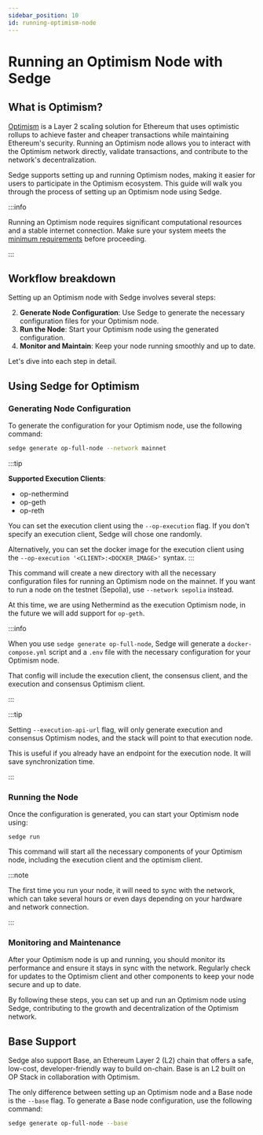 ```yaml
---
sidebar_position: 10
id: running-optimism-node
---
```



# Running an Optimism Node with Sedge

## What is Optimism?

[Optimism](https://www.optimism.io/) is a Layer 2 scaling solution for Ethereum that uses optimistic rollups to achieve faster and cheaper transactions while maintaining Ethereum's security. Running an Optimism node allows you to interact with the Optimism network directly, validate transactions, and contribute to the network's decentralization.

Sedge supports setting up and running Optimism nodes, making it easier for users to participate in the Optimism ecosystem. This guide will walk you through the process of setting up an Optimism node using Sedge.

:::info

Running an Optimism node requires significant computational resources and a stable internet connection. Make sure your system meets the [minimum requirements](https://docs.optimism.io/builders/node-operators/tutorials/mainnet#hardware-requirements) before proceeding.

:::

## Workflow breakdown

Setting up an Optimism node with Sedge involves several steps:

2. **Generate Node Configuration**: Use Sedge to generate the necessary configuration files for your Optimism node.
3. **Run the Node**: Start your Optimism node using the generated configuration.
4. **Monitor and Maintain**: Keep your node running smoothly and up to date.

Let's dive into each step in detail.

## Using Sedge for Optimism

### Generating Node Configuration

To generate the configuration for your Optimism node, use the following command:

```bash
sedge generate op-full-node --network mainnet
```

:::tip

**Supported Execution Clients**:
- op-nethermind
- op-geth
- op-reth

You can set the execution client using the `--op-execution` flag. If you don't specify an execution client, Sedge will chose one randomly.

Alternatively, you can set the docker image for the execution client using the `--op-execution '<CLIENT>:<DOCKER_IMAGE>'` syntax.
:::

This command will create a new directory with all the necessary configuration files for running an Optimism node on the mainnet. If you want to run a node on the testnet (Sepolia), use `--network sepolia` instead.

At this time, we are using Nethermind as the execution Optimism node, in the future we will add support for `op-geth`.

:::info

When you use `sedge generate op-full-node`, Sedge will generate a `docker-compose.yml` script and a `.env` file with the necessary configuration for your Optimism node.

That config will include the execution client, the consensus client, and the execution and consensus Optimism client.

:::

:::tip

Setting `--execution-api-url` flag, will only generate execution and consensus Optimism nodes, and the stack will point to that execution node.

This is useful if you already have an endpoint for the execution node. It will save synchronization time.

:::

### Running the Node
Once the configuration is generated, you can start your Optimism node using:

```
sedge run
```

This command will start all the necessary components of your Optimism node, including the execution client and the optimism client.

:::note

The first time you run your node, it will need to sync with the network, which can take several hours or even days depending on your hardware and network connection.

:::

### Monitoring and Maintenance

After your Optimism node is up and running, you should monitor its performance and ensure it stays in sync with the network. Regularly check for updates to the Optimism client and other components to keep your node secure and up to date.

By following these steps, you can set up and run an Optimism node using Sedge, contributing to the growth and decentralization of the Optimism network.

## Base Support

Sedge also support Base, an Ethereum Layer 2 (L2) chain that offers a safe, low-cost, developer-friendly way to build on-chain. Base is an L2 built on OP Stack in collaboration with Optimism.

The only difference between setting up an Optimism node and a Base node is the `--base` flag. To generate a Base node configuration, use the following command:

```bash
sedge generate op-full-node --base
```